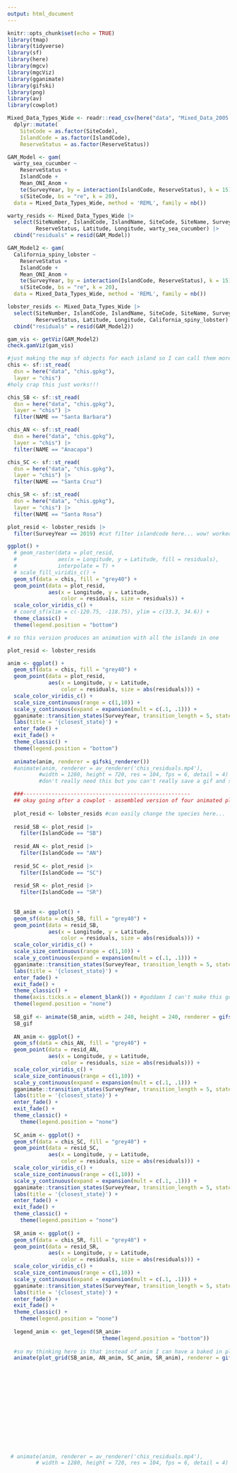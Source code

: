 ```yaml
---
output: html_document
---
```


```r
knitr::opts_chunk$set(echo = TRUE)
library(tmap)
library(tidyverse)
library(sf)
library(here)
library(mgcv)
library(mgcViz)
library(gganimate)
library(gifski)
library(png)
library(av)
library(cowplot)

```

```r
Mixed_Data_Types_Wide <- readr::read_csv(here("data", "Mixed_Data_2005.csv")) %>% 
  dplyr::mutate(
    SiteCode = as.factor(SiteCode),
    IslandCode = as.factor(IslandCode),
    ReserveStatus = as.factor(ReserveStatus)) 

GAM_Model <- gam(
  warty_sea_cucumber ~ 
    ReserveStatus +
    IslandCode + 
    Mean_ONI_Anom +
    te(SurveyYear, by = interaction(IslandCode, ReserveStatus), k = 15) + 
    s(SiteCode, bs = "re", k = 20),
  data = Mixed_Data_Types_Wide, method = 'REML', family = nb())

warty_resids <- Mixed_Data_Types_Wide |> 
  select(SiteNumber, IslandCode, IslandName, SiteCode, SiteName, SurveyYear,
         ReserveStatus, Latitude, Longitude, warty_sea_cucumber) |> 
  cbind("residuals" = resid(GAM_Model))

GAM_Model2 <- gam(
  California_spiny_lobster ~ 
    ReserveStatus +
    IslandCode + 
    Mean_ONI_Anom +
    te(SurveyYear, by = interaction(IslandCode, ReserveStatus), k = 15) + 
    s(SiteCode, bs = "re", k = 20),
  data = Mixed_Data_Types_Wide, method = 'REML', family = nb())

lobster_resids <- Mixed_Data_Types_Wide |> 
  select(SiteNumber, IslandCode, IslandName, SiteCode, SiteName, SurveyYear,
         ReserveStatus, Latitude, Longitude, California_spiny_lobster) |> 
  cbind("residuals" = resid(GAM_Model2))

```

```r
gam_vis <- getViz(GAM_Model2)
check.gamViz(gam_vis)
```

```r
#just making the map sf objects for each island so I can call them more cleanly in the next section(s)
chis <- sf::st_read(
  dsn = here("data", "chis.gpkg"), 
  layer = "chis")
#holy crap this just works!!!

chis_SB <- sf::st_read(
  dsn = here("data", "chis.gpkg"), 
  layer = "chis") |> 
  filter(NAME == "Santa Barbara")

chis_AN <- sf::st_read(
  dsn = here("data", "chis.gpkg"), 
  layer = "chis") |> 
  filter(NAME == "Anacapa")

chis_SC <- sf::st_read(
  dsn = here("data", "chis.gpkg"), 
  layer = "chis") |> 
  filter(NAME == "Santa Cruz")

chis_SR <- sf::st_read(
  dsn = here("data", "chis.gpkg"), 
  layer = "chis") |> 
  filter(NAME == "Santa Rosa")

```

```r
plot_resid <- lobster_resids |> 
  filter(SurveyYear == 2019) #cut filter islandcode here... wow! worked!

ggplot() +
  # geom_raster(data = plot_resid, 
  #             aes(x = Longitude, y = Latitude, fill = residuals),
  #             interpolate = T) +
  # scale_fill_viridis_c() +
  geom_sf(data = chis, fill = "grey40") +
  geom_point(data = plot_resid,
             aes(x = Longitude, y = Latitude,
                 color = residuals, size = residuals)) +
  scale_color_viridis_c() +
  # coord_sf(xlim = c(-120.75, -118.75), ylim = c(33.3, 34.6)) +
  theme_classic() +
  theme(legend.position = "bottom")
```


















```r

# so this version produces an animation with all the islands in one 

plot_resid <- lobster_resids 

anim <- ggplot() +
  geom_sf(data = chis, fill = "grey40") +
  geom_point(data = plot_resid,
             aes(x = Longitude, y = Latitude,
                 color = residuals, size = abs(residuals))) +
  scale_color_viridis_c() +
  scale_size_continuous(range = c(1,10)) +
  scale_y_continuous(expand = expansion(mult = c(.1, .1))) +
  gganimate::transition_states(SurveyYear, transition_length = 5, state_length = 10) +
  labs(title = '{closest_state}') +
  enter_fade() +
  exit_fade() +
  theme_classic() +
  theme(legend.position = "bottom")
  
  animate(anim, renderer = gifski_renderer())
  #animate(anim, renderer = av_renderer('chis_residuals.mp4'),
          #width = 1280, height = 720, res = 104, fps = 6, detail = 4)  
          #don't really need this but you can't really save a gif and send it on teams so if you want a mp4 output this is how you do it...
```

```r
  ###-----------------------------------------------------
  ## okay going after a cowplot - assembled version of four animated plots because scale = free and geom_sf() do NOT play well together and this faceting map thing is an extremely wild rabbit hole out there in the wild west of the internet. I can afford to make 4 graphs and don't NEED to rely on facet_wrap() to do this for me - 
  
  plot_resid <- lobster_resids #can easily change the species here...
  
  resid_SB <- plot_resid |> 
    filter(IslandCode == "SB")
    
  resid_AN <- plot_resid |> 
    filter(IslandCode == "AN")
    
  resid_SC <- plot_resid |> 
    filter(IslandCode == "SC")
    
  resid_SR <- plot_resid |> 
    filter(IslandCode == "SR")
  
  
  SB_anim <- ggplot() +
  geom_sf(data = chis_SB, fill = "grey40") +
  geom_point(data = resid_SB,
             aes(x = Longitude, y = Latitude,
                 color = residuals, size = abs(residuals))) +
  scale_color_viridis_c() +
  scale_size_continuous(range = c(1,10)) +
  scale_y_continuous(expand = expansion(mult = c(.1, .1))) +
  gganimate::transition_states(SurveyYear, transition_length = 5, state_length = 10) +
  labs(title = '{closest_state}') +
  enter_fade() +
  exit_fade() +
  theme_classic() +
  theme(axis.ticks.x = element_blank()) + #goddamn I can't make this go away so whatever
  theme(legend.position = "none")
  
  SB_gif <- animate(SB_anim, width = 240, height = 240, renderer = gifski_renderer())
  SB_gif
  
  AN_anim <- ggplot() +
  geom_sf(data = chis_AN, fill = "grey40") +
  geom_point(data = resid_AN,
             aes(x = Longitude, y = Latitude,
                 color = residuals, size = abs(residuals))) +
  scale_color_viridis_c() +
  scale_size_continuous(range = c(1,10)) +
  scale_y_continuous(expand = expansion(mult = c(.1, .1))) +
  gganimate::transition_states(SurveyYear, transition_length = 5, state_length = 10) +
  labs(title = '{closest_state}') +
  enter_fade() +
  exit_fade() +
  theme_classic() +
    theme(legend.position = "none")
  
  SC_anim <- ggplot() +
  geom_sf(data = chis_SC, fill = "grey40") +
  geom_point(data = resid_SC,
             aes(x = Longitude, y = Latitude,
                 color = residuals, size = abs(residuals))) +
  scale_color_viridis_c() +
  scale_size_continuous(range = c(1,10)) +
  scale_y_continuous(expand = expansion(mult = c(.1, .1))) +
  gganimate::transition_states(SurveyYear, transition_length = 5, state_length = 10) +
  labs(title = '{closest_state}') +
  enter_fade() +
  exit_fade() +
  theme_classic() +
    theme(legend.position = "none")
  
  SR_anim <- ggplot() +
  geom_sf(data = chis_SR, fill = "grey40") +
  geom_point(data = resid_SR,
             aes(x = Longitude, y = Latitude,
                 color = residuals, size = abs(residuals))) +
  scale_color_viridis_c() +
  scale_size_continuous(range = c(1,10)) +
  scale_y_continuous(expand = expansion(mult = c(.1, .1))) +
  gganimate::transition_states(SurveyYear, transition_length = 5, state_length = 10) +
  labs(title = '{closest_state}') +
  enter_fade() +
  exit_fade() +
  theme_classic() +
    theme(legend.position = "none")
  
  legend_anim <- get_legend(SR_anim+
                              theme(legend.position = "bottom"))
  
  #so my thinking here is that instead of anim I can have a baked in plot_grid within animate
  animate(plot_grid(SB_anim, AN_anim, SC_anim, SR_anim), renderer = gifski_renderer())
  
  
  
  
  
  
  
  
  
  
  
  
  
  
 # animate(anim, renderer = av_renderer('chis_residuals.mp4'),
         # width = 1280, height = 720, res = 104, fps = 6, detail = 4)
  
```